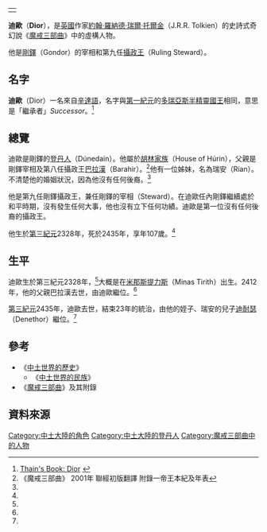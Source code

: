 {|align=right
|-
|{{Tolkienchar |
image_character = |
image_caption = |
Book(s) = 《[[魔戒|魔戒三部曲]]》<br/>《[[中土世界的歷史|中土世界的歷史]]》 |
character_name = 迪歐 |
character_alias = |
character_title = [[剛鐸宰相|剛鐸宰相]]<br/>剛鐸攝政王 |
character_race = [[人類_(中土大陸)|人類]] [[登丹人|登丹人]] |
character_culture = [[胡林家族|胡林家族]] |
character_gender = 男性|
character_realm = [[剛鐸|剛鐸]] |
character_sub_realm = |
character_lifespan = 第三紀元年 - [[第三紀元|第三紀元]]2435年<ref name=autogenerated1>《中土世界的歷史》 Vol.12《中土世界的民族》 "The Heirs of Elendil"</ref> |
character_weapon = | 
}}
|}
'''迪歐'''（'''Dior'''），是[[英國|英國]]作家[[約翰·羅納德·瑞爾·托爾金|約翰·羅納德·瑞爾·托爾金]]（J.R.R. Tolkien）的史詩式奇幻說《[[魔戒|魔戒三部曲]]》中的虛構人物。

他是[[剛鐸|剛鐸]]（Gondor）的宰相和第九任[[剛鐸攝政王|攝政王]]（Ruling Steward）。

==名字==
'''迪歐'''（Dior）一名來自[[辛達語|辛達語]]，名字與[[第一紀元|第一紀元]]的[[多瑞亞斯|多瑞亞斯]][[半精靈|半精靈]][[迪歐|國王]]相同，意思是「繼承者」''Successor''。<ref>[http://www.tuckborough.net/gondorians.html#Dior Thain's Book: Dior] {{webarchive|url=https://web.archive.org/web/20111016221058/http://www.tuckborough.net/gondorians.html |date=2011-10-16 }}</ref>

==總覽==
迪歐是剛鐸的[[登丹人|登丹人]]（Dúnedain）。他屬於[[胡林家族|胡林家族]]（House of Húrin），父親是剛鐸宰相及第八任攝政王[[巴拉漢_(剛鐸宰相)|巴拉漢]]（Barahir）。<ref name=autogenerated2>《魔戒三部曲》 2001年 聯經初版翻譯 附錄一帝王本紀及年表</ref>他有一位姊妹，名為瑞安（Rían）。不清楚他的婚姻狀況，因為他沒有任何後裔。<ref name=autogenerated2 />

他是第九任剛鐸攝政王，兼任剛鐸的宰相（Steward）。在迪歐任內剛鐸繼續處於和平時期，沒有發生任何大事，他也沒有立下任何功績。迪歐是第一位沒有任何後裔的攝政王。

他生於[[第三紀元|第三紀元]]2328年，死於2435年，享年107歲。<ref name=autogenerated1 />

==生平==
迪歐生於第三紀元2328年，<ref name=autogenerated1 />大概是在[[米那斯提力斯|米那斯提力斯]]（Minas Tirith）出生。2412年，他的父親巴拉漢去世，由迪歐繼位。<ref name=autogenerated2 />

[[第三紀元|第三紀元]]2435年，迪歐去世，結束23年的統治，由他的姪子、瑞安的兒子[[迪耐瑟一世|迪耐瑟]]（Denethor）繼位。<ref name=autogenerated2 />

==參考==
*《[[中土世界的歷史|中土世界的歷史]]》
**《[[中土世界的民族|中土世界的民族]]》
*《[[魔戒|魔戒三部曲]]》及其附錄

==資料來源==
{{reflist}}

{{剛鐸宰相及攝政王|[[巴拉漢_(剛鐸宰相)|巴拉漢]]|[[迪耐瑟一世|迪耐瑟一世]]|}}

[[Category:中土大陸的角色|Category:中土大陸的角色]]
[[Category:中土大陸的登丹人|Category:中土大陸的登丹人]]
[[Category:魔戒三部曲中的人物|Category:魔戒三部曲中的人物]]